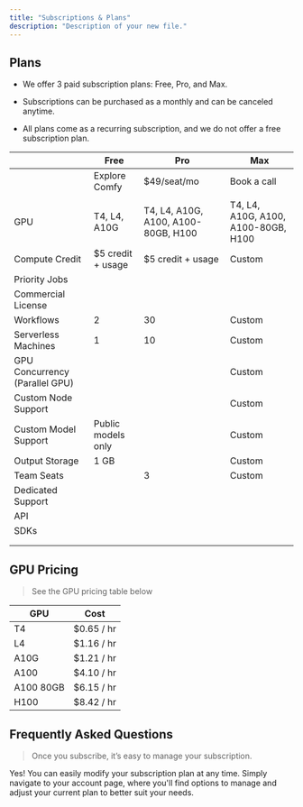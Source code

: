 ```yaml
---
title: "Subscriptions & Plans"
description: "Description of your new file."
---
```


## Plans

* We offer 3 paid subscription plans: Free, Pro, and Max.

* Subscriptions can be purchased as a monthly and can be canceled anytime.

* All plans come as a recurring subscription, and we do not offer a free subscription plan.

|                                | Free                  | Pro                                 | Max                                 |
| ------------------------------ | --------------------- | ----------------------------------- | ----------------------------------- |
|                                | Explore Comfy         | $49/seat/mo                         | Book a call                         |
|                                |                       |                                     |                                     |
| GPU                            | T4, L4, A10G          | T4, L4, A10G, A100, A100-80GB, H100 | T4, L4, A10G, A100, A100-80GB, H100 |
| Compute Credit                 | $5 credit + usage     | $5 credit + usage                   | Custom                              |
| Priority Jobs                  | <Icon icon="dash" />  | <Icon icon="check" />               | <Icon icon="check" />               |
| Commercial License             | <Icon icon="dash" />  | <Icon icon="check" />               | <Icon icon="check" />               |
| Workflows                      | 2                     | 30                                  | Custom                              |
| Serverless Machines            | 1                     | 10                                  | Custom                              |
| GPU Concurrency (Parallel GPU) | <Icon icon="dash" />  | <Icon icon="dash" />                | Custom                              |
| Custom Node Support            | <Icon icon="check" /> | <Icon icon="check" />               | Custom                              |
| Custom Model Support           | Public models only    | <Icon icon="check" />               | Custom                              |
| Output Storage                 | 1 GB                  | <Icon icon="check" />               | Custom                              |
| Team Seats                     | <Icon icon="dash" />  | 3                                   | Custom                              |
| Dedicated Support              | <Icon icon="dash" />  | <Icon icon="check" />               | <Icon icon="check" />               |
| API                            | <Icon icon="check" /> | <Icon icon="check" />               | <Icon icon="check" />               |
| SDKs                           | <Icon icon="dash" />  | <Icon icon="check" />               | <Icon icon="check" />               |
|                                |                       |                                     |                                     |
|                                |                       |                                     |                                     |

## GPU Pricing

> See the GPU pricing table below

| GPU       | Cost       |
| --------- | ---------- |
| T4        | $0.65 / hr |
| L4        | $1.16 / hr |
| A10G      | $1.21 / hr |
| A100      | $4.10 / hr |
| A100 80GB | $6.15 / hr |
| H100      | $8.42 / hr |

>

## Frequently Asked Questions

> Once you subscribe, it’s easy to manage your subscription.

<AccordionGroup>
  <Accordion title="How can I monitor my usage?" defaultOpen={false}>

  </Accordion>

  <Accordion title="Is it possible to modify my subscription plan?" defaultOpen={false}>
    Yes! You can easily modify your subscription plan at any time. Simply navigate to your account page, where you'll find options to manage and adjust your current plan to better suit your needs.
  </Accordion>
</AccordionGroup>